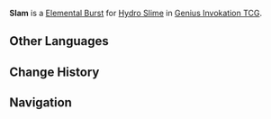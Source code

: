 {{Genius Invokation TCG Skill Infobox
|title      = Slam
|image      = Slam (Hydro Slime) Character Card Skill.png
|type       = Elemental Burst
|character  = Hydro Slime
|element    = Hydro
|matching   = 3
|energy     = 2
|effect     = Deals 4 {{Color|Hydro DMG}}.
|order      = 2
}}
'''Slam''' is a [[Character Card Elemental Burst|Elemental Burst]] for [[Hydro Slime (Character Card)|Hydro Slime]] in [[Genius Invokation TCG]].

==Other Languages==
{{Transclude|Slam (Electro Slime)|Other Languages}}

==Change History==
{{Change History|3.3}}

==Navigation==
{{Genius Invokation TCG Skill Navbox|Hydro Slime}}